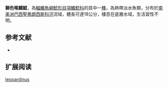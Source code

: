 {{Speciesbox
| name = 獅色喉鰭鯰
| image = 
| image_width = 250px
| status = NE
| status_system = IUCN3.1
| genus = Trachelyopterus
| species = leopardinus
| authority = [[Borodin|Borodin]], 1927
| synonyms = *''Trachycorystes leopardinus'' ,Borodin, 1927 
}}
'''獅色喉鰭鯰'''，為[[輻鰭魚綱|輻鰭魚綱]][[鯰形目|鯰形目]][[項鰭鯰科|項鰭鯰科]]的其中一[[種|種]]，為熱帶淡水魚類，分布於[[南美洲|南美洲]][[巴西|巴西]][[聖弗朗西斯科河|聖弗朗西斯科河]]流域，體長可達18公分，棲息在底層水域，生活習性不明。
==参考文献==
*{{FishBase_species|genus=Trachelyopterus|species=leopardinus|year=2015|month=5}}

== 扩展阅读 ==
{{refbegin}}
{{wikispecies-inline|Trachelyopterus leopardinus|獅色喉鰭鯰}}
{{refend}}
{{Taxonbar|from=Q5543320}}

[[Category:喉鰭鯰屬|leopardinus]]